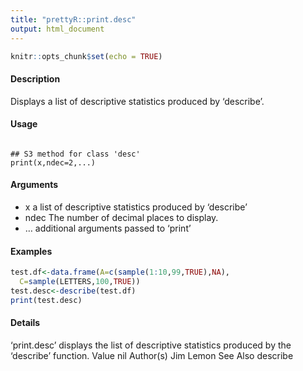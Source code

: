 ```yaml
---
title: "prettyR::print.desc"
output: html_document
---
```


```r
knitr::opts_chunk$set(echo = TRUE)
```

#### Description
Displays a list of descriptive statistics produced by ‘describe’.

#### Usage
<pre><code>
## S3 method for class 'desc'
print(x,ndec=2,...)
</code></pre>

#### Arguments 
* x a list of descriptive statistics produced by ‘describe’
* ndec The number of decimal places to display.
* ... additional arguments  passed to ‘print’


#### Examples 
```r
test.df<-data.frame(A=c(sample(1:10,99,TRUE),NA),
  C=sample(LETTERS,100,TRUE))
test.desc<-describe(test.df)
print(test.desc)
```
#### Details
‘print.desc’ displays the list of descriptive statistics produced by the ‘describe’ function.
Value
nil
Author(s)
Jim Lemon
See Also
describe
